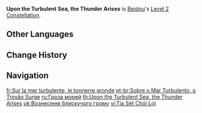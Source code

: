 {{Constellation Infobox
|image       = Constellation Upon the Turbulent Sea, the Thunder Arises.png
|description = [[Stormbreaker]]'s arc lightning can jump to 2 additional targets.
|level       = 2
|character   = Beidou
}}
'''Upon the Turbulent Sea, the Thunder Arises''' is [[Beidou]]'s [[Level 2 Constellation]].

==Other Languages==
{{Other Languages
|en      = Upon the Turbulent Sea, the Thunder Arises
|zhs     = 赫赫雷涌起
|zhs_rm  = Hèhè Léi Yǒngqǐ
|zht     = 赫赫雷湧起
|zht_rm  = Hèhè Léi Yǒngqǐ
|zh_tl   = Illustrious Thunder Rumble
|ja      = 沸き上がる雷
|ja_rm   = Wakiagaru Kaminari
|ja_tl   = Seething Lightning
|ko      = 솟아오르는 천둥번개
|ko_rm   = Sosaoreuneun Cheondungbeongae
|ko_tl   = Soaring Thunder and Lightning
|es      = Tormenta sobre el mar turbulento
|es_tl   = Storm Over the Turbulent Sea
|fr      = Sur la mer turbulente, le tonnerre gronde
|fr_tl   = Upon the Turbulent Sea, the Thunder Rumbles
|ru      = Гроза морей
|ru_tl   = The Storm of the Seas
|th      = Upon the Turbulent Sea, the Thunder Arises
|vi      = Tia Sét Chói Lọi
|vi_tl   = Shiningly Bright Lightning
|de      = Aufziehendes Unwetter
|de_tl   = Approaching Thunderstorm
|id      = Upon the Turbulent Sea, the Thunder Arises
|pt      = Sobre o Mar Turbulento, o Trovão Surge
|pt_tl   = Over the Turbulent Sea, the Thunder Arises
|tr      = Hırçın Denizde Çakan Yıldırım
|tr_tl   = 
|it      = Sui mari in tempesta, sorge il fulmine
|it_tl   = 
}}

==Change History==
{{Change History|1.0}}

==Navigation==
{{Talent Navbox|Beidou}}

[[fr:Sur la mer turbulente, le tonnerre gronde]]
[[pt-br:Sobre o Mar Turbulento, o Trovão Surge]]
[[ru:Гроза морей]]
[[th:Upon the Turbulent Sea, the Thunder Arises]]
[[uk:Вознесіння блискучого грому]]
[[vi:Tia Sét Chói Lọi]]